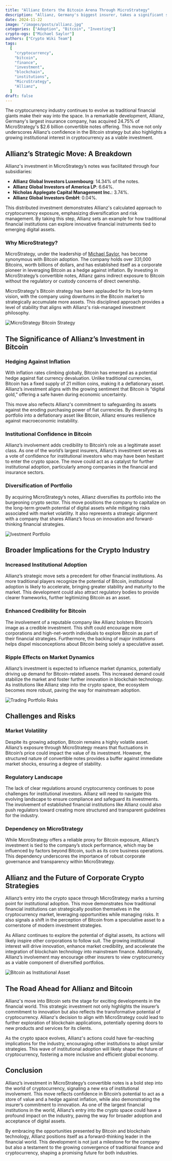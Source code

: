 ```yaml
---
title: "Allianz Enters the Bitcoin Arena Through MicroStrategy"
description: "Allianz, Germany's biggest insurer, takes a significant step into the cryptocurrency space by acquiring 24.75% of MicroStrategy's $2.6 billion notes. This move is a game-changer for the crypto industry."
date: 2024-11-22
image: "/images/posts/allianz.jpg"
categories: ["Adoption", "Bitcoin", "Investing"]
crypto-ogs: ["Michael Saylor"]
authors: ["Crypto Wiki Team"]
tags:
  [
    "cryptocurrency",
    "bitcoin",
    "finance",
    "investment",
    "blockchain",
    "institutions",
    "MicroStrategy",
    "Allianz",
  ]
draft: false
---
```


The cryptocurrency industry continues to evolve as traditional financial giants make their way into the space. In a remarkable development, Allianz, Germany's largest insurance company, has acquired 24.75% of MicroStrategy's $2.6 billion convertible notes offering. This move not only underscores Allianz’s confidence in the Bitcoin strategy but also highlights a growing institutional interest in cryptocurrency as a viable investment.

## Allianz’s Strategic Move: A Breakdown

Allianz's investment in MicroStrategy’s notes was facilitated through four subsidiaries:

- **Allianz Global Investors Luxembourg**: 14.34% of the notes.
- **Allianz Global Investors of America LP**: 6.64%.
- **Nicholas Applegate Capital Management Inc.**: 3.74%.
- **Allianz Global Investors GmbH**: 0.04%.

This distributed investment demonstrates Allianz's calculated approach to cryptocurrency exposure, emphasizing diversification and risk management. By taking this step, Allianz sets an example for how traditional financial institutions can explore innovative financial instruments tied to emerging digital assets.

### Why MicroStrategy?

MicroStrategy, under the leadership of [Michael Saylor](/crypto-ogs/michael-saylor), has become synonymous with Bitcoin adoption. The company holds over 331,000 Bitcoins, worth billions of dollars, and has established itself as a corporate pioneer in leveraging Bitcoin as a hedge against inflation. By investing in MicroStrategy’s convertible notes, Allianz gains indirect exposure to Bitcoin without the regulatory or custody concerns of direct ownership.

MicroStrategy's Bitcoin strategy has been applauded for its long-term vision, with the company using downturns in the Bitcoin market to strategically accumulate more assets. This disciplined approach provides a level of stability that aligns with Allianz's risk-managed investment philosophy.

![MicroStrategy Bitcoin Strategy](/images/posts/michael-saylor.png)

## The Significance of Allianz’s Investment in Bitcoin

### Hedging Against Inflation

With inflation rates climbing globally, Bitcoin has emerged as a potential hedge against fiat currency devaluation. Unlike traditional currencies, Bitcoin has a fixed supply of 21 million coins, making it a deflationary asset. Allianz’s investment aligns with the growing sentiment that Bitcoin is “digital gold,” offering a safe haven during economic uncertainty.

This move also reflects Allianz's commitment to safeguarding its assets against the eroding purchasing power of fiat currencies. By diversifying its portfolio into a deflationary asset like Bitcoin, Allianz ensures resilience against macroeconomic instability.

### Institutional Confidence in Bitcoin

Allianz’s involvement adds credibility to Bitcoin’s role as a legitimate asset class. As one of the world’s largest insurers, Allianz’s investment serves as a vote of confidence for institutional investors who may have been hesitant to enter the crypto space. The move could act as a catalyst for further institutional adoption, particularly among companies in the financial and insurance sectors.

### Diversification of Portfolio

By acquiring MicroStrategy’s notes, Allianz diversifies its portfolio into the burgeoning crypto sector. This move positions the company to capitalize on the long-term growth potential of digital assets while mitigating risks associated with market volatility. It also represents a strategic alignment with a company that shares Allianz’s focus on innovation and forward-thinking financial strategies.

![Ivestment Portfolio](/images/posts/investing.jpg)

## Broader Implications for the Crypto Industry

### Increased Institutional Adoption

Allianz’s strategic move sets a precedent for other financial institutions. As more traditional players recognize the potential of Bitcoin, institutional adoption is likely to accelerate, bringing greater stability and maturity to the market. This development could also attract regulatory bodies to provide clearer frameworks, further legitimizing Bitcoin as an asset.

### Enhanced Credibility for Bitcoin

The involvement of a reputable company like Allianz bolsters Bitcoin’s image as a credible investment. This shift could encourage more corporations and high-net-worth individuals to explore Bitcoin as part of their financial strategies. Furthermore, the backing of major institutions helps dispel misconceptions about Bitcoin being solely a speculative asset.

### Ripple Effects on Market Dynamics

Allianz’s investment is expected to influence market dynamics, potentially driving up demand for Bitcoin-related assets. This increased demand could stabilize the market and foster further innovation in blockchain technology. As institutions like Allianz step into the crypto space, the ecosystem becomes more robust, paving the way for mainstream adoption.

![Trading Portfolio Risks](/images/posts/portfolio.jpg)

## Challenges and Risks

### Market Volatility

Despite its growing adoption, Bitcoin remains a highly volatile asset. Allianz’s exposure through MicroStrategy means that fluctuations in Bitcoin’s price could impact the value of its investment. However, the structured nature of convertible notes provides a buffer against immediate market shocks, ensuring a degree of stability.

### Regulatory Landscape

The lack of clear regulations around cryptocurrency continues to pose challenges for institutional investors. Allianz will need to navigate this evolving landscape to ensure compliance and safeguard its investments. The involvement of established financial institutions like Allianz could also push regulators toward creating more structured and transparent guidelines for the industry.

### Dependency on MicroStrategy

While MicroStrategy offers a reliable proxy for Bitcoin exposure, Allianz’s investment is tied to the company’s stock performance, which may be influenced by factors beyond Bitcoin, such as its core business operations. This dependency underscores the importance of robust corporate governance and transparency within MicroStrategy.

## Allianz and the Future of Corporate Crypto Strategies

Allianz’s entry into the crypto space through MicroStrategy marks a turning point for institutional adoption. This move demonstrates how traditional financial institutions can strategically position themselves in the cryptocurrency market, leveraging opportunities while managing risks. It also signals a shift in the perception of Bitcoin from a speculative asset to a cornerstone of modern investment strategies.

As Allianz continues to explore the potential of digital assets, its actions will likely inspire other corporations to follow suit. The growing institutional interest will drive innovation, enhance market credibility, and accelerate the integration of blockchain technology into mainstream finance. Additionally, Allianz’s involvement may encourage other insurers to view cryptocurrency as a viable component of diversified portfolios.

![Bitcoin as Institutional Asset](/images/posts/bitcoin-neon.jpg)

## The Road Ahead for Allianz and Bitcoin

Allianz's move into Bitcoin sets the stage for exciting developments in the financial world. This strategic investment not only highlights the insurer’s commitment to innovation but also reflects the transformative potential of cryptocurrency. Allianz's decision to align with MicroStrategy could lead to further exploration of blockchain applications, potentially opening doors to new products and services for its clients.

As the crypto space evolves, Allianz's actions could have far-reaching implications for the industry, encouraging other institutions to adopt similar strategies. This wave of institutional adoption will likely shape the future of cryptocurrency, fostering a more inclusive and efficient global economy.

## Conclusion

Allianz’s investment in MicroStrategy’s convertible notes is a bold step into the world of cryptocurrency, signaling a new era of institutional involvement. This move reflects confidence in Bitcoin’s potential to act as a store of value and a hedge against inflation, while also demonstrating the insurer’s commitment to innovation. As one of the largest financial institutions in the world, Allianz’s entry into the crypto space could have a profound impact on the industry, paving the way for broader adoption and acceptance of digital assets.

By embracing the opportunities presented by Bitcoin and blockchain technology, Allianz positions itself as a forward-thinking leader in the financial world. This development is not just a milestone for the company but also a testament to the growing convergence of traditional finance and cryptocurrency, shaping a promising future for both industries.
